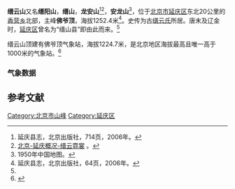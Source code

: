 {{coord|40.599923|116.134882|display=title|name=缙云山佛爷顶}}'''缙云山'''又名'''缙阳山'''，'''缙山'''，'''龙安山'''<ref>延庆县志，北京出版社，714页，2006年。</ref><ref name=jyns>[http://www.bjyq.gov.cn/sy/yqgk/gcyy/sw/47eb8b35_d39b_4347_ad29_00edc421607e.html 北京-延庆概况-缙云霓裳] {{Wayback|url=http://www.bjyq.gov.cn/sy/yqgk/gcyy/sw/47eb8b35_d39b_4347_ad29_00edc421607e.html |date=20151117063331 }}。</ref>，'''安龙山'''<ref>1950年中国地图。</ref>，位于[[北京市|北京市]][[延庆区|延庆区]]东北20公里的[[香营乡|香营乡]]北部，主峰'''佛爷顶'''，海拔1252.4米<ref>延庆县志，北京出版社，64页，2006年。</ref>。史传为古[[缙云氏|缙云氏]]所居。唐末及辽金时，[[延庆区|延庆区]]曾名为“缙山县”即由此而来。<ref name=jyns/>

缙云山顶建有佛爷顶气象站，海拔1224.7米，是北京地区海拔最高且唯一高于1000米的气象站。<ref>{{Cite web |url=http://www.zgqxb.com.cn/zhuant/2011zjc/xwbb/201109/t20110909_21107.htm |title=白云深处是我家——记北京佛爷顶气象站观测员 |access-date=2014-11-08 |archive-date=2014-11-08 |archive-url=https://web.archive.org/web/20141108062144/http://www.zgqxb.com.cn/zhuant/2011zjc/xwbb/201109/t20110909_21107.htm |dead-url=yes }}</ref>

=== 气象数据 ===

{{Infobox Weather
|single_line= Yes
|metric_first = Yes
|location = 佛爷顶
|Jan_MEAN_°C = -10.8
|Feb_MEAN_°C = -8.9
|Mar_MEAN_°C = -2.4
|Apr_MEAN_°C = 6.4
|May_MEAN_°C = 13.5
|Jun_MEAN_°C = 17.2
|Jul_MEAN_°C = 18.7
|Aug_MEAN_°C = 17.6
|Sep_MEAN_°C = 13.0
|Oct_MEAN_°C = 9.7
|Nov_MEAN_°C = -2.4
|Dec_MEAN_°C = -8.5
|Year_MEAN_°C = 5.0
|scprecip = green
|Jan_Precip_mm = 1.6
|Feb_Precip_mm = 8.7
|Mar_Precip_mm = 10.1
|Apr_Precip_mm = 22.6
|May_Precip_mm = 36.0
|Jun_Precip_mm = 76.7
|Jul_Precip_mm = 144.2
|Aug_Precip_mm = 127.6
|Sep_Precip_mm = 54.1
|Oct_Precip_mm = 13.7
|Nov_Precip_mm = 8.9
|Dec_Precip_mm = 2.7
|Year_Precip_mm = 507.1
  |source = 延庆县志，北京出版社，65、66页，2006年。 }}

== 参考文献 ==
<references/>

[[Category:北京市山峰|Category:北京市山峰]]
[[Category:延庆区|Category:延庆区]]